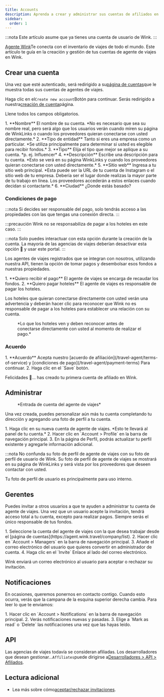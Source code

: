 ```yaml
---
title: Accounts
description: Aprenda a crear y administrar sus cuentas de afiliados en Wink.
sidebar:
  order: 1
---
```


:::nota
Este artículo asume que ya tienes una cuenta de usuario de Wink.
:::

[Agente Wink](https://agent.wink.travel)Te conecta con el inventario de viajes de todo el mundo. Este artículo te guía en la creación y gestión de tus cuentas de agente de viajes en Wink.

## Crear una cuenta

Una vez que esté autenticado, será redirigido a su[página de cuentas](https://agent.wink.travel/company/list)que le muestra todas sus cuentas de agentes de viajes.

Haga clic en el`Create new account`Botón para continuar. Serás redirigido a nuestra[creación de cuenta](https://agent.wink.travel/company/create)página.

Llene todos los campos obligatorios.

<Steps>
  1. **Nombre** El nombre de su cuenta. *No es necesario que sea su nombre real, pero será algo que los usuarios verán cuando miren su página de WinkLinks o cuando los proveedores quieran conectarse con usted directamente.*
  2. **Tipo de entidad** Tanto si eres una empresa como un particular. *Se utiliza principalmente para determinar si usted es elegible para recibir fondos.*
  3. **Tipo** Elija el tipo que mejor se aplique a su cuenta. *p. ej. Influencer*
  4. **Descripción** Escribe una descripción para tu cuenta. *Esto se verá en su página WinkLinks y cuando los proveedores quieran conectarse con usted directamente.*
  5. **Sitio web** Ingresa a tu sitio web principal. *Esta puede ser la URL de tu cuenta de Instagram o el sitio web de tu empresa. Debería ser el lugar donde realizas la mayor parte de tu trabajo en línea. Los proveedores accederán a estos enlaces cuando decidan si contactarte.*
  6. **Ciudad** ¿Donde estás basado?
</Steps>


### Condiciones de pago

:::nota
Si decides ser responsable del pago, solo tendrás acceso a las propiedades con las que tengas una conexión directa.
:::

:::precaución
Wink no se responsabiliza de pagar a los hoteles en este caso.
:::

:::nota
Solo puedes interactuar con esta opción durante la creación de la cuenta. La mayoría de las agencias de viajes deberían desactivar esta opción 🛑 y usar este portal.
:::

Los agentes de viajes registrados que se integran con nosotros, utilizando nuestra API, tienen la opción de tomar pagos y desembolsar esos fondos a nuestras propiedades.

<Steps>
  1. **Quiero recibir el pago** El agente de viajes se encarga de recaudar los fondos.
  2. **Quiero pagar hoteles** El agente de viajes es responsable de pagar los hoteles.
</Steps>


Los hoteles que quieran conectarse directamente con usted verán una advertencia y deberán hacer clic para reconocer que Wink no es responsable de pagar a los hoteles para establecer una relación con su cuenta.

<figure>
  <CloudinaryImage width="700" height="220" resize="scale" quality="best" alt="Relación TA de reconocimiento de propiedad" src="academy/property-ta-agreement" errorImage="noimage_opaque_nyrtl0.png" />

  <figcaption>*Lo que los hoteles ven y deben reconocer antes de conectarse directamente con usted al momento de realizar el pago.*</figcaption>
</figure>


### Acuerdo

<Steps>
  1. **Acuerdo** Acepta nuestro [acuerdo de afiliación](/travel-agent/terms-of-service) y [condiciones de pago](/travel-agent/payment-terms) Para continuar.
  2. Haga clic en el `Save` botón.
</Steps>


Felicidades 🎉... has creado tu primera cuenta de afiliado en Wink.

## Administrar

<figure>
  <CloudinaryImage width="350" height="445" resize="scale" quality="best" alt="Cuenta de agente de viajes" src="academy/travel-agent" errorImage="noimage_opaque_nyrtl0.png" />

  <figcaption>*Entrada de cuenta del agente de viajes*</figcaption>
</figure>


Una vez creada, puedes personalizar aún más tu cuenta completando tu dirección y agregando una foto de perfil a tu cuenta.

<Steps>
  1. Haga clic en su nueva cuenta de agente de viajes. *Esto te llevará al panel de tu cuenta.*
  2. Hacer clic en `Account > Profile` en la barra de navegación principal.
  3. En la página de Perfil, podrás actualizar tu perfil existente y agregarle información adicional.
</Steps>


:::nota
No confunda su foto de perfil de agente de viajes con su foto de perfil de usuario de Wink. Su foto de perfil de agente de viajes se mostrará en su página de WinkLinks y será vista por los proveedores que deseen contactar con usted.

Tu foto de perfil de usuario es principalmente para uso interno.

## Gerentes

Puedes invitar a otros usuarios a que te ayuden a administrar tu cuenta de agente de viajes. Una vez que un usuario acepte la invitación, tendrá acceso total a tu cuenta, excepto para realizar pagos. Siempre serás el único responsable de tus fondos.

<Steps>
  1. Seleccione la cuenta del agente de viajes con la que desea trabajar desde el [página de cuentas](https://agent.wink.travel/company/list).
  2. Hacer clic en `Account > Managers` en la barra de navegación principal.
  3. Añade el correo electrónico del usuario que quieres convertir en administrador de cuenta.
  4. Haga clic en el `Invite` Enlace al lado del correo electrónico.
</Steps>


Wink enviará un correo electrónico al usuario para aceptar o rechazar su invitación.

## Notificaciones

En ocasiones, queremos ponernos en contacto contigo. Cuando esto ocurra, verás que la campana de la esquina superior derecha cambia.
Para leer lo que te enviamos:

<Steps>
  1. Hacer clic en `Account > Notifications` en la barra de navegación principal.
  2. Verás notificaciones nuevas y pasadas.
  3. Elige a `Mark as read` o `Delete` las notificaciones una vez que las hayas leído.
</Steps>


## API

Las agencias de viajes todavía se consideran afiliadas. Los desarrolladores que desean gestionar...`Affiliates`puede dirigirse a[Desarrolladores > API > Afiliados](/developers/apis/#affiliate-api).

## Lectura adicional

* Lea más sobre cómo[aceptar/rechazar invitaciones](/user/invites).

